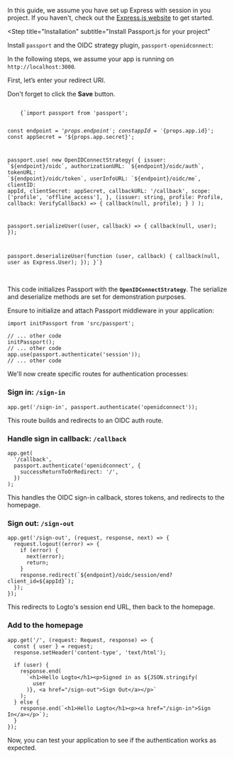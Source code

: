 
<Steps>

<Step title="Prerequisites">

In this guide, we assume you have set up Express with session in you project. If you haven't, check out the [Express.js website](https://expressjs.com/) to get started.

</Step>

<Step
  title="Installation"
  subtitle="Install Passport.js for your project"
>

Install `passport` and the OIDC strategy plugin, `passport-openidconnect`:

<NpmLikeInstallation packageName="passport passport-openidconnect" />

</Step>

<Step title="Configure redirect URI">

<InlineNotification>
  In the following steps, we assume your app is running on <code>http://localhost:3000</code>.
</InlineNotification>

First, let’s enter your redirect URI.

<UriInputField name="redirectUris" defaultValue="http://localhost:3000/api/auth/callback/logto" />

Don't forget to click the **Save** button.

</Step>

<Step title="Initialize Passport.js with OIDC strategy">

<Code title="src/passport.ts" className="language-ts">
    {`import passport from 'passport';

const endpoint = '${props.endpoint}';
const appId = '${props.app.id}';
const appSecret = '${props.app.secret}';

  passport.use(
    new OpenIDConnectStrategy(
      {
        issuer: \`\${endpoint}/oidc\`,
        authorizationURL: \`\${endpoint}/oidc/auth\`,
        tokenURL: \`\${endpoint}/oidc/token\`,
        userInfoURL: \`\${endpoint}/oidc/me\`,
        clientID: appId,
        clientSecret: appSecret,
        callbackURL: '/callback',
        scope: ['profile', 'offline_access'],
      },
      (issuer: string, profile: Profile, callback: VerifyCallback) => {
        callback(null, profile);
      }
    )
  );

  passport.serializeUser((user, callback) => {
    callback(null, user);
  });

  passport.deserializeUser(function (user, callback) {
    callback(null, user as Express.User);
  });
}`}
</Code>

<br/>

<CustomDomainEndpointNotice />

This code initializes Passport with the **`OpenIDConnectStrategy`**. The serialize and deserialize methods are set for demonstration purposes.

Ensure to initialize and attach Passport middleware in your application:

```tsx
import initPassport from 'src/passport';

// ... other code
initPassport();
// ... other code
app.use(passport.authenticate('session'));
// ... other code
```

</Step>

<Step title="Implement sign-in and sign-out">

We'll now create specific routes for authentication processes:

### Sign in: `/sign-in`

```tsx
app.get('/sign-in', passport.authenticate('openidconnect'));
```

This route builds and redirects to an OIDC auth route.

### Handle sign in callback: `/callback`

```tsx
app.get(
  '/callback',
  passport.authenticate('openidconnect', {
    successReturnToOrRedirect: '/',
  })
);
```

This handles the OIDC sign-in callback, stores tokens, and redirects to the homepage.

### Sign out: `/sign-out`

```tsx
app.get('/sign-out', (request, response, next) => {
  request.logout((error) => {
    if (error) {
      next(error);
      return;
    }
    response.redirect(`${endpoint}/oidc/session/end?client_id=${appId}`);
  });
});
```

This redirects to Logto's session end URL, then back to the homepage.

### Add to the homepage

```tsx
app.get('/', (request: Request, response) => {
  const { user } = request;
  response.setHeader('content-type', 'text/html');

  if (user) {
    response.end(
      `<h1>Hello Logto</h1><p>Signed in as ${JSON.stringify(
        user
      )}, <a href="/sign-out">Sign Out</a></p>`
    );
  } else {
    response.end(`<h1>Hello Logto</h1><p><a href="/sign-in">Sign In</a></p>`);
  }
});
```

</Step>

<Step title="Checkpoint: Test Logto and Passport integration">

Now, you can test your application to see if the authentication works as expected.

</Step>

</Steps>
